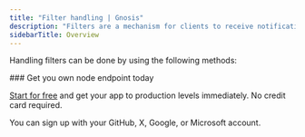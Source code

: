 ---
title: "Filter handling | Gnosis"
description: "Filters are a mechanism for clients to receive notifications of changes to the Gnosis Chain. The methods described in this section allow developers to retrieve the changes that happened since the filter was last polled or allow them to delete it."
sidebarTitle: Overview
---



Handling filters can be done by using the following methods:

<CardGroup cols={2}>
  <Card title="eth_getFilterChanges" icon="angle-right" iconType="solid" href="/api-reference/gnosis_node_api/filter_handling/eth_getFilterChanges" horizontal/>
  <Card title="eth_uninstallFilter" icon="angle-right" iconType="solid" href="/api-reference/gnosis_node_api/filter_handling/eth_uninstallFilter" horizontal/>
</CardGroup>

<Check>
  ### Get you own node endpoint today

  [Start for free](https://console.chainstack.com/) and get your app to production levels immediately. No credit card required.

  You can sign up with your GitHub, X, Google, or Microsoft account.
</Check>
